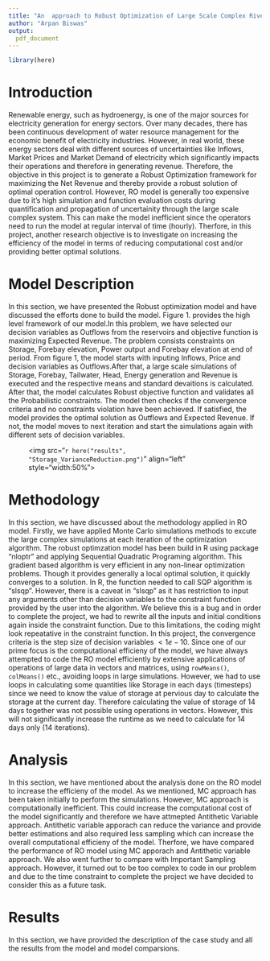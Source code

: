 ```yaml
---
title: "An  approach to Robust Optimization of Large Scale Complex River System"
author: "Arpan Biswas"
output:
  pdf_document
---
```

```r
library(here)
```

# Introduction 

Renewable energy, such as hydroenergy, is one of the major sources for electricity generation for energy sectors. Over many decades, there has been continuous development of water resource management for the economic benefit of electricity industries. However, in real world, these energy sectors deal with different sources of uncertainties like Inflows, Market Prices and Market Demand of electricity which significantly impacts their operations and therefore in generating revenue. Therefore, the objective in this project is to generate a Robust Optimization framework for maximizing the Net Revenue and thereby provide a robust solution of optimal operation control. However, RO model is generally too expensive due to it's high simulation and function evaluation costs during quantification and propagation of uncertainity through the large scale complex system. This can make the model inefficient since the operators need to run the model at regular interval of time (hourly). Therfore, in this project, another research objective is to investigate on increasing the efficiency of the model in terms of reducing computational cost and/or providing better optimal solutions.

# Model Description

In this section, we have presented the Robust optimization model and have discussed the efforts done to build the model. Figure 1. provides the high level framework of our model.In this problem, we have selected our decision variables as Outflows from the reservoirs and objective function is maximizing Expected Revenue. The problem consists constraints on Storage, Forebay elevation, Power output and Forebay elevation at end of period. From figure 1, the model starts with inputing Inflows, Price and decision variables as Outflows.After that, a large scale simulations of Storage, Forebay, Tailwater, Head, Energy generation and Revenue is executed and the respective means and standard devaitions is calculated. After that, the model calculates Robust objective function and validates all the Probabilistic constraints. The model then checks if the convergence criteria and no constraints violation have been achieved. If satisfied, the model provides the optimal solution as Outflows and Expected Revenue. If not, the model moves to next iteration and start the simulations again with different sets of decision variables. 

<figure>
  <img src="`r here("results", "Storage_VarianceReduction.png")`" align="left" style="width:50%">
</figure>

# Methodology

In this section, we have discussed about the methodology applied in RO model. Firstly, we have applied Monte Carlo simulations methods to excute the large complex simulations at each iteration of the optimization algorithm. The robust optimzation model has been build in R using package "nloptr" and applying Sequential Quadratic Programing algorithm. This gradient based algorithm is very efficient in any non-linear optimization problems. Though it provides generally a local optimal solution, it quickly converges to a solution. In R, the function needed to call SQP algorithm is "slsqp". However, there is a caveat in "slsqp" as it has restriction to input any arguments other than decision variables to the constraint function provided by the user into the algorithm. We believe this is a bug and in order to complete the project, we had to rewrite all the inputs and initial conditions again inside the constraint function. Due to this limitations, the coding might look repeatative in the constraint function. In this project, the convergence criteria is the step size of decision variables $< 1e-10$. Since one of our prime focus is the computational efficieny of the model, we have always attempted to code the RO model efficiently by extensive applications of operations of large data in vectors and matrices, using `rowMeans()`, `colMeans()` etc., avoiding loops in large simulations. However, we had to use loops in calculating some quantities like Storage in each days (timesteps) since we need to know the value of storage at pervious day to calculate the storage at the current day. Therefore calculating the value of storage of 14 days together was not possible using operations in vectors. However, this will not significantly increase the runtime as we need to calculate for 14 days only (14 iterations). 

# Analysis

In this section, we have mentioned about the analysis done on the RO model to increase the efficieny of the model. As we mentioned, MC approach has been taken initially to perform the simulations. However, MC approach is computationally inefficient. This could increase the computational cost of the model significantly and therefore we have attmepted Antithetic Variable approach. Antithetic variable apporach can reduce the variance and provide better estimations and also required less sampling which can increase the overall computational efficieny of the model. Therfore, we have compared the performance of RO model using MC apporach and Antithetic variable approach. We also went further to compare with Important Sampling approach. However, it turned out to be too complex to code in our problem and due to the time constraint to complete the project we have decided to consider this as a future task.

# Results

In this section, we have provided the description of the case study and all the results from the model and model comparsions. 

